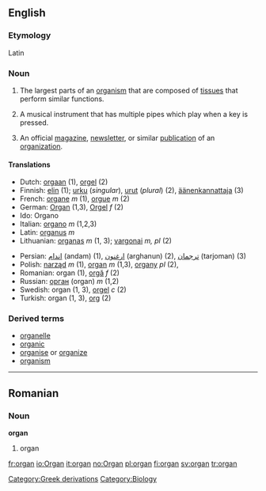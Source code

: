 ==English==

===Etymology===
Latin

=== Noun ===
{{en-noun-reg}}

# The largest parts of an [[organism]] that are composed of [[tissue]]s that perform similar functions.
# {{music}} A musical instrument that has multiple pipes which play when a key is pressed.
#An official [[magazine]], [[newsletter]], or similar [[publication]] of an [[organization]].

====Translations====
{{top}}
*Dutch: [[orgaan]] {{n}} (1), [[orgel]] {{n}} (2)
*Finnish: [[elin]] (1); [[urku]] (''singular''), [[urut]] (''plural'') (2), [[äänenkannattaja]] (3)
*French: [[organe]] ''m'' (1), [[orgue]] ''m'' (2)
*German: [[Organ]] {{n}} (1,3), [[Orgel]] ''f'' (2)
*Ido: Organo
*Italian: [[organo]] ''m'' (1,2,3)
*Latin: [[organus]] ''m''
*Lithuanian: [[organas]] ''m'' (1, 3); [[vargonai]] ''m, pl'' (2)
{{mid}}
*Persian: [[اندام]] (andam) (1), [[ارغنون]] (arghanun) (2), [[ترجمان]] (tarjoman) (3)
*Polish: [[narząd]] ''m'' (1), [[organ]] ''m'' (1,3), [[organy]] ''pl'' (2), 
*Romanian: organ {{n}} (1), [[orgă]] ''f'' (2)
*Russian: [[орган]] (organ) ''m'' (1,2)
*Swedish: organ {{n}} (1, 3), [[orgel]] ''c'' (2)
*Turkish: organ (1, 3), [[org]] (2)
{{bottom}}

===Derived terms===
* [[organelle]]
* [[organic]]
* [[organise]] or [[organize]]
* [[organism]]

----

==Romanian==

=== Noun ===
'''organ''' {{n}}

# organ

[[Category:Greek derivations]][[Category:Biology]]

[[fr:organ]]
[[io:Organ]]
[[it:organ]]
[[no:Organ]]
[[pl:organ]]
[[fi:organ]]
[[sv:organ]]
[[tr:organ]]